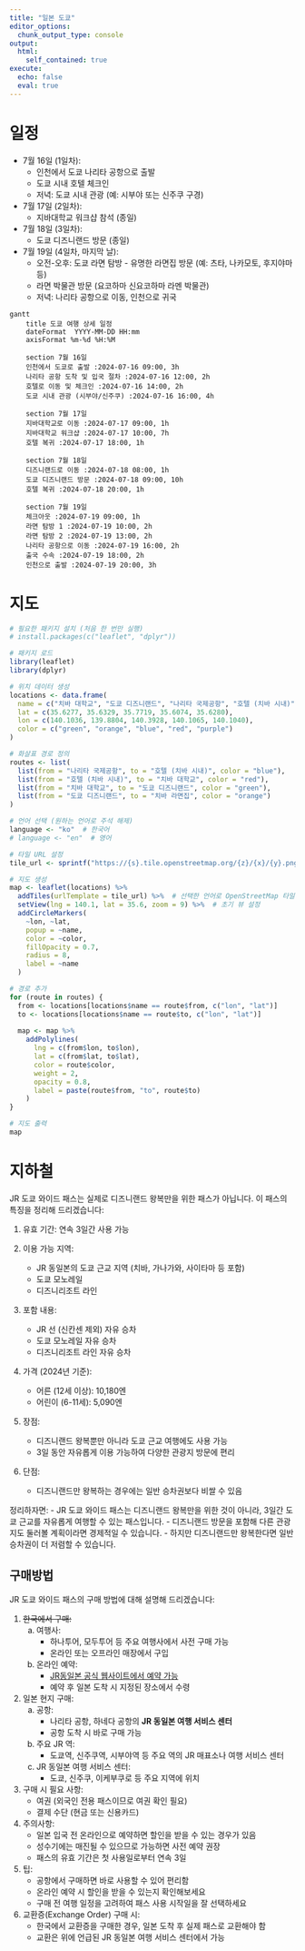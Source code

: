 ```yaml
---
title: "일본 도쿄"
editor_options: 
  chunk_output_type: console
output: 
  html: 
    self_contained: true
execute:
  echo: false
  eval: true
---
```


# 일정

- 7월 16일 (1일차): 
  - 인천에서 도쿄 나리타 공항으로 출발 
  - 도쿄 시내 호텔 체크인 
  - 저녁: 도쿄 시내 관광 (예: 시부야 또는 신주쿠 구경)
- 7월 17일 (2일차): 
  - 지바대학교 워크샵 참석 (종일)
- 7월 18일 (3일차): 
  - 도쿄 디즈니랜드 방문 (종일)
- 7월 19일 (4일차, 마지막 날): 
  - 오전-오후: 도쿄 라면 탐방 - 유명한 라면집 방문 (예: 츠타, 나카모토, 후지야마 등) 
  - 라면 박물관 방문 (요코하마 신요코하마 라멘 박물관) 
  - 저녁: 나리타 공항으로 이동, 인천으로 귀국

```mermaid
gantt
    title 도쿄 여행 상세 일정
    dateFormat  YYYY-MM-DD HH:mm
    axisFormat %m-%d %H:%M
    
    section 7월 16일
    인천에서 도쿄로 출발 :2024-07-16 09:00, 3h
    나리타 공항 도착 및 입국 절차 :2024-07-16 12:00, 2h
    호텔로 이동 및 체크인 :2024-07-16 14:00, 2h
    도쿄 시내 관광 (시부야/신주쿠) :2024-07-16 16:00, 4h

    section 7월 17일
    지바대학교로 이동 :2024-07-17 09:00, 1h
    지바대학교 워크샵 :2024-07-17 10:00, 7h
    호텔 복귀 :2024-07-17 18:00, 1h

    section 7월 18일
    디즈니랜드로 이동 :2024-07-18 08:00, 1h
    도쿄 디즈니랜드 방문 :2024-07-18 09:00, 10h
    호텔 복귀 :2024-07-18 20:00, 1h

    section 7월 19일
    체크아웃 :2024-07-19 09:00, 1h
    라면 탐방 1 :2024-07-19 10:00, 2h
    라면 탐방 2 :2024-07-19 13:00, 2h
    나리타 공항으로 이동 :2024-07-19 16:00, 2h
    출국 수속 :2024-07-19 18:00, 2h
    인천으로 출발 :2024-07-19 20:00, 3h
```


# 지도

```r
# 필요한 패키지 설치 (처음 한 번만 실행)
# install.packages(c("leaflet", "dplyr"))

# 패키지 로드
library(leaflet)
library(dplyr)

# 위치 데이터 생성
locations <- data.frame(
  name = c("치바 대학교", "도쿄 디즈니랜드", "나리타 국제공항", "호텔 (치바 시내)", "치바 라면집"),
  lat = c(35.6277, 35.6329, 35.7719, 35.6074, 35.6280),
  lon = c(140.1036, 139.8804, 140.3928, 140.1065, 140.1040),
  color = c("green", "orange", "blue", "red", "purple")
)

# 화살표 경로 정의
routes <- list(
  list(from = "나리타 국제공항", to = "호텔 (치바 시내)", color = "blue"),
  list(from = "호텔 (치바 시내)", to = "치바 대학교", color = "red"),
  list(from = "치바 대학교", to = "도쿄 디즈니랜드", color = "green"),
  list(from = "도쿄 디즈니랜드", to = "치바 라면집", color = "orange")
)

# 언어 선택 (원하는 언어로 주석 해제)
language <- "ko"  # 한국어
# language <- "en"  # 영어

# 타일 URL 설정
tile_url <- sprintf("https://{s}.tile.openstreetmap.org/{z}/{x}/{y}.png?lang=%s", language)

# 지도 생성
map <- leaflet(locations) %>%
  addTiles(urlTemplate = tile_url) %>%  # 선택한 언어로 OpenStreetMap 타일 추가
  setView(lng = 140.1, lat = 35.6, zoom = 9) %>%  # 초기 뷰 설정
  addCircleMarkers(
    ~lon, ~lat,
    popup = ~name,
    color = ~color,
    fillOpacity = 0.7,
    radius = 8,
    label = ~name
  )

# 경로 추가
for (route in routes) {
  from <- locations[locations$name == route$from, c("lon", "lat")]
  to <- locations[locations$name == route$to, c("lon", "lat")]
  
  map <- map %>%
    addPolylines(
      lng = c(from$lon, to$lon),
      lat = c(from$lat, to$lat),
      color = route$color,
      weight = 2,
      opacity = 0.8,
      label = paste(route$from, "to", route$to)
    )
}

# 지도 출력
map
```


# 지하철 

JR 도쿄 와이드 패스는 실제로 디즈니랜드 왕복만을 위한 패스가 아닙니다. 이 패스의 특징을 정리해 드리겠습니다:

1. 유효 기간: 연속 3일간 사용 가능

2. 이용 가능 지역:
   - JR 동일본의 도쿄 근교 지역 (치바, 가나가와, 사이타마 등 포함)
   - 도쿄 모노레일
   - 디즈니리조트 라인

3. 포함 내용:
   - JR 선 (신칸센 제외) 자유 승차
   - 도쿄 모노레일 자유 승차
   - 디즈니리조트 라인 자유 승차

4. 가격 (2024년 기준):
   - 어른 (12세 이상): 10,180엔
   - 어린이 (6-11세): 5,090엔

5. 장점:
   - 디즈니랜드 왕복뿐만 아니라 도쿄 근교 여행에도 사용 가능
   - 3일 동안 자유롭게 이용 가능하여 다양한 관광지 방문에 편리

6. 단점:
   - 디즈니랜드만 왕복하는 경우에는 일반 승차권보다 비쌀 수 있음

정리하자면:
- JR 도쿄 와이드 패스는 디즈니랜드 왕복만을 위한 것이 아니라, 3일간 도쿄 근교를 자유롭게 여행할 수 있는 패스입니다.
- 디즈니랜드 방문을 포함해 다른 관광지도 둘러볼 계획이라면 경제적일 수 있습니다.
- 하지만 디즈니랜드만 왕복한다면 일반 승차권이 더 저렴할 수 있습니다.

## 구매방법

JR 도쿄 와이드 패스의 구매 방법에 대해 설명해 드리겠습니다:

1. ~~한국에서 구매:~~
   a) 여행사:
      - 하나투어, 모두투어 등 주요 여행사에서 사전 구매 가능
      - 온라인 또는 오프라인 매장에서 구입

   b) 온라인 예약:
      - [JR동일본 공식 웹사이트에서 예약 가능](https://www.jreast.co.jp/e/pass/)
      - 예약 후 일본 도착 시 지정된 장소에서 수령

2. 일본 현지 구매:
   a) 공항:
      - 나리타 공항, 하네다 공항의 **JR 동일본 여행 서비스 센터**
      - 공항 도착 시 바로 구매 가능

   b) 주요 JR 역:
      - 도쿄역, 신주쿠역, 시부야역 등 주요 역의 JR 매표소나 여행 서비스 센터

   c) JR 동일본 여행 서비스 센터:
      - 도쿄, 신주쿠, 이케부쿠로 등 주요 지역에 위치

3. 구매 시 필요 사항:
   - 여권 (외국인 전용 패스이므로 여권 확인 필요)
   - 결제 수단 (현금 또는 신용카드)

4. 주의사항:
   - 일본 입국 전 온라인으로 예약하면 할인을 받을 수 있는 경우가 있음
   - 성수기에는 매진될 수 있으므로 가능하면 사전 예약 권장
   - 패스의 유효 기간은 첫 사용일로부터 연속 3일

5. 팁:
   - 공항에서 구매하면 바로 사용할 수 있어 편리함
   - 온라인 예약 시 할인을 받을 수 있는지 확인해보세요
   - 구매 전 여행 일정을 고려하여 패스 사용 시작일을 잘 선택하세요

6. 교환증(Exchange Order) 구매 시:
   - 한국에서 교환증을 구매한 경우, 일본 도착 후 실제 패스로 교환해야 함
   - 교환은 위에 언급된 JR 동일본 여행 서비스 센터에서 가능


